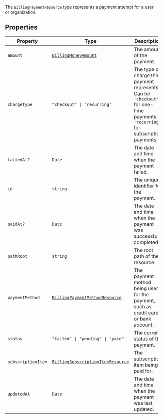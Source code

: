 The `BillingPaymentResource` type represents a payment attempt for a user or organization.

## Properties

| Property                                         | Type                                                                                                     | Description                                                                                                                       |
| ------------------------------------------------ | -------------------------------------------------------------------------------------------------------- | --------------------------------------------------------------------------------------------------------------------------------- |
| <a id="amount"></a> `amount`                     | [`BillingMoneyAmount`](/docs/reference/javascript/types/billing-money-amount)                            | The amount of the payment.                                                                                                        |
| <a id="chargetype"></a> `chargeType`             | <code>"checkout" \| "recurring"</code>                                                                   | The type of charge this payment represents. Can be `'checkout'` for one-time payments or `'recurring'` for subscription payments. |
| <a id="failedat"></a> `failedAt?`                | `Date`                                                                                                   | The date and time when the payment failed.                                                                                        |
| <a id="id"></a> `id`                             | `string`                                                                                                 | The unique identifier for the payment.                                                                                            |
| <a id="paidat"></a> `paidAt?`                    | `Date`                                                                                                   | The date and time when the payment was successfully completed.                                                                    |
| <a id="pathroot"></a> `pathRoot`                 | `string`                                                                                                 | The root path of the resource.                                                                                                    |
| <a id="paymentmethod"></a> `paymentMethod`       | [`BillingPaymentMethodResource`](billing-payment-method-resource.mdx)                                    | The payment method being used for the payment, such as credit card or bank account.                                               |
| <a id="status"></a> `status`                     | <code>"failed" \| "pending" \| "paid"</code>                                                             | The current status of the payment.                                                                                                |
| <a id="subscriptionitem"></a> `subscriptionItem` | [`BillingSubscriptionItemResource`](/docs/reference/javascript/types/billing-subscription-item-resource) | The subscription item being paid for.                                                                                             |
| <a id="updatedat"></a> `updatedAt`               | `Date`                                                                                                   | The date and time when the payment was last updated.                                                                              |
